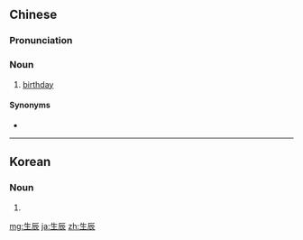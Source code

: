==Chinese==
{{zh-forms}}

===Pronunciation===
{{zh-pron
|m=shēngchén
|c=saang1 san4
|mn=qz:sng-sîn/xm,zz:seng-sîn
|cat=n
}}

===Noun===
{{zh-noun}}
# [[birthday]]

====Synonyms====
* {{zh-l|生日}}

----

==Korean==
{{ko-hanjatab}}

===Noun===
{{ko-noun|hj|hangeul=생신}}

# {{hanja form of|생신|(honorific) [[birthday]]}}

[[mg:生辰]]
[[ja:生辰]]
[[zh:生辰]]